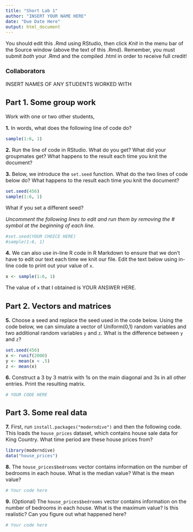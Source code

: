 ```yaml
---
title: "Short Lab 1"
author: "INSERT YOUR NAME HERE"
date: "Due Date Here"
output: html_document
---
```


<!--- Begin styling code. --->
<style type="text/css">
/* Whole document: */
body{
  font-size: 12pt;
}
h1.title {
  font-size: 38px;
  text-align: center;
}
h4.author {
  font-size: 18px;
  text-align: center;
}
h4.date {
  font-size: 18px;
  text-align: center;
}
</style>
<!--- End styling code. --->

You should edit this .Rmd using RStudio, then click *Knit* in the menu bar of the Source window (above the text of this .Rmd).
Remember, you must submit *both* your .Rmd and the compiled .html in order to receive full credit!

### Collaborators

INSERT NAMES OF ANY STUDENTS WORKED WITH

## Part 1. Some group work

Work with one or two other students, 

**1.** In words, what does the following line of code do? 

```r
sample(1:6, 1)
```

**2.** Run the line of code in RStudio. What do you get? What did your groupmates get? What happens to the result each time you knit the document?

**3.** Below, we introduce the ```set.seed``` function. What do the two lines of code below do? What happens to the result each time you knit the document?        

```r
set.seed(456)
sample(1:6, 1)
```

What if you set a different seed? 

*Uncomment the following lines to edit and run them by removing the # symbol at the beginning of each line.*

```r
#set.seed(YOUR CHOICE HERE)
#sample(1:6, 1)
```

**4.** We can also use in-line R code in R Markdown to ensure that we don't have to edit our text each time we knit our file. Edit the text below using in-line code to print out your value of ```x```.

```r
x <- sample(1:6, 1)
```

The value of ```x``` that I obtained is YOUR ANSWER HERE.

## Part 2. Vectors and matrices

**5.** Choose a seed and replace the seed used in the code below. Using the code below, we can simulate a vector of Uniform(0,1) random variables and two additional random variables ```y``` and ```z```. What is the difference between ```y``` and ```z```?

```r
set.seed(456)
x <- runif(2000)
y <- mean(x < .5)
z <- mean(x)
```

**6.** Construct a 3 by 3 matrix with 1s on the main diagonal and 3s in all other entries. Print the resulting matrix.

```r
# YOUR CODE HERE
```

## Part 3. Some real data

**7.** First, run ```install.packages("moderndive")``` and then the following code. This loads the ```house_prices``` dataset, which contains house sale data for King Country. What time period are these house prices from?

```r
library(moderndive)
data("house_prices")
```

**8.** The ```house_prices$bedrooms``` vector contains information on the number of bedrooms in each house. What is the median value? What is the mean value? 

```r
# Your code here
```

**9.** (Optional) The ```house_prices$bedrooms``` vector contains information on the number of bedrooms in each house. What is the maximum value? Is this realistic? Can you figure out what happened here?

```r
# Your code here
```